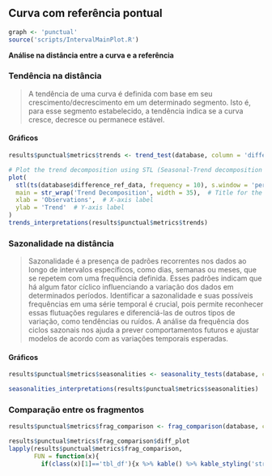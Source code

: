 ## Curva com referência pontual {.tabset .tabset-fade .tabset-pills}

```r
graph <- 'punctual'
source('scripts/IntervalMainPlot.R')
```

**Análise na distância entre a curva e a referência**

### Tendência na distância
> A tendência de uma curva é definida com base em seu crescimento/decrescimento em um determinado segmento. Isto é, para esse segmento estabelecido, a tendência indica se a curva cresce, decresce ou permanece estável.

#### **Gráficos**

```r
results$punctual$metrics$trends <- trend_test(database, column = 'difference_ref_data')
```

```r
# Plot the trend decomposition using STL (Seasonal-Trend decomposition using Loess)
plot(
  stl(ts(database$difference_ref_data, frequency = 10), s.window = 'periodic')[["time.series"]][, 2],
  main = str_wrap('Trend Decomposition', width = 35),  # Title for the plot
  xlab = 'Observations',  # X-axis label
  ylab = 'Trend'  # Y-axis label
)
trends_interpretations(results$punctual$metrics$trends)
```

### Sazonalidade na distância
>Sazonalidade é a presença de padrões recorrentes nos dados ao longo de intervalos específicos, como dias, semanas ou meses, que se repetem com uma frequência definida. Esses padrões indicam que há algum fator cíclico influenciando a variação dos dados em determinados períodos. Identificar a sazonalidade e suas possíveis frequências em uma série temporal é crucial, pois permite reconhecer essas flutuações regulares e diferenciá-las de outros tipos de variação, como tendências ou ruídos. A análise da frequência dos ciclos sazonais nos ajuda a prever comportamentos futuros e ajustar modelos de acordo com as variações temporais esperadas.
  
#### **Gráficos**

<!-- <details> -->
<!--   <summary>Click to See</summary> -->
```r
results$punctual$metrics$seasonalities <- seasonality_tests(database, column = 'difference_ref_data')
```
<!-- </details>  -->

```r
seasonalities_interpretations(results$punctual$metrics$seasonalities)
```

### Comparação entre os fragmentos

```r
results$punctual$metrics$frag_comparison <- frag_comparison(database, column = 'difference_ref_data')
```

```r
results$punctual$metrics$frag_comparison$diff_plot
lapply(results$punctual$metrics$frag_comparison, 
       FUN = function(x){
         if(class(x)[1]=='tbl_df'){x %>% kable() %>% kable_styling('striped', full_width = F) %>% column_spec(1, width = '10em')}})
```
